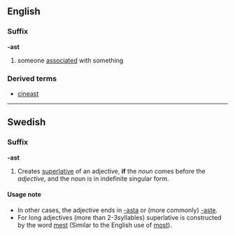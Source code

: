 ==English==
===Suffix===
'''-ast'''
#someone [[associated]] with something
===Derived terms===
*[[cineast]]

----

==Swedish==
===Suffix===
'''-ast'''

#Creates [[superlative]] of an adjective, '''if''' the ''noun'' comes before the ''adjective'', and the noun is in indefinite singular form. 

====Usage note====
*In other cases, the adjective ends in [[-asta]] or (more commonly) [[-aste]].
*For long adjectives (more than 2-3syllables) superlative is constructed by the word [[mest]] (Similar to the English use of [[most]]).